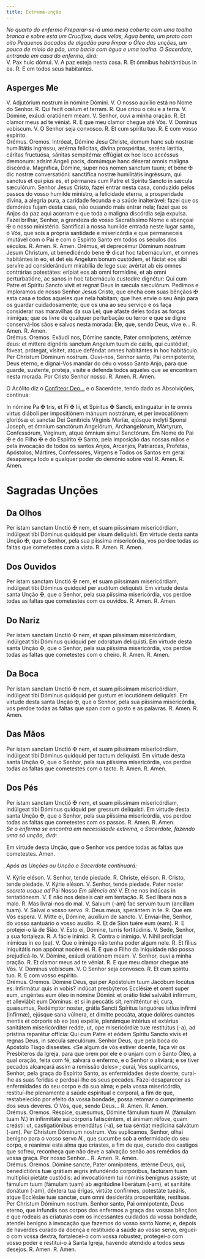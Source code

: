 ```yaml
---
title: Extrema-unção
---
```


<em>
  No quarto do enfermo Preparar-se-á uma mesa coberta com uma toalha branca e
  sobre esta um Crucifixo, duas velas, Água benta, um prato com oito Pequenos
  bocados de algodão para limpar o Óleo das unções, um pouco de miolo de pão,
  uma bacia com água e uma toalha. O Sacerdote, entrando em casa do enfermo,
  dirá:
</em>

<div class="grid grid-cols-2 gap-5">
  <span class="text-justify">V. Pax huic dómui.</span>
  <span class="text-justify">V. A paz esteja nesta casa.</span>
  <span class="text-justify">
    <span class="text-red-500">R.</span> Et ómnibus habitántibus in ea.
  </span>
  <span class="text-justify">
    <span class="text-red-500">R.</span> E em todos seus habitantes.
  </span>
</div>


## Asperges Me

<AspergesMe />

<div class="grid grid-cols-2 gap-5">
  <span class="text-justify">V. Adjutórium nostrum in nómine Dómini.</span>
  <span class="text-justify">V. O nosso auxílio está no Nome do Senhor.</span>
  <span class="text-justify">
    <span class="text-red-500">R.</span> Qui fecit cœlum et terram.
  </span>
  <span class="text-justify">
    <span class="text-red-500">R.</span> Que criou o céu e a terra.
  </span>
  <span class="text-justify">V. Dómine, exáudi oratiónem meam.</span>
  <span class="text-justify">V. Senhor, ouvi a minha oração.</span>
  <span class="text-justify">
    <span class="text-red-500">R.</span> Et clamor meus ad te véniat.
  </span>
  <span class="text-justify">
    <span class="text-red-500">R.</span> E que meu clamor chegue até Vós.
  </span>
  <span class="text-justify">V. Dominus vobíscum.</span>
  <span class="text-justify">V. O Senhor seja convosco.</span>
  <span class="text-justify">
    <span class="text-red-500">R.</span> Et cum spíritu tuo.
  </span>
  <span class="text-justify">
    <span class="text-red-500">R.</span> E com vosso espírito.
  </span>
</div>

<div class="grid grid-cols-2 gap-5">
  <span class="text-red-500 text-center">Orémus.</span>
  <span class="text-red-500 text-center">Oremos.</span>
  <span class="text-justify">
    Intróeat, Dómine Jesu Christe, domum hanc sub nostræ humilitátis ingréssu,
    ætérna felícitas, divína prospéritas, seréna lætítia, cáritas fructuósa,
    sánitas sempitérna: effúgiat ex hoc loco accéssus dæmonum: adsint Angeli
    pacis, domúmque hanc déserat omnis malígna discórdia. Magnífica, Dómine,
    super nos nomen sanctum tuum; et béne
    <span class="text-red-500">&#10016;</span> dic nostræ conversatióni: sanctífica
    nostræ humilitátis ingréssum, qui sanctus et qui pius es, et pérmanes cum Patre
    et Spíritu Sancto in sæcula sæculórum.
  </span>
  <span class="text-justify">
    Senhor Jesus Cristo, fazei entrar nesta casa, conduzido pelos passos do
    vosso humilde ministro, a felicidade eterna, a prosperidade divina, a
    alegria pura, a caridade fecunda e a saúde inalterável; fazei que os
    demónios fujam desta casa, não ousando mais entrar nela; fazei que os Anjos
    da paz aqui acorram e que toda a maligna discórdia seja expulsa. Fazei
    brilhar, Senhor, a grandeza do vosso Sacratíssimo Nome e abençoai
    <span class="text-red-500">&#10016;</span> o nosso ministério. Santificai a nossa
    humilde entrada neste lugar santo, ó Vós, que sois a própria santidade e misericórdia
    e que permaneceis imutável com o Pai e com o Espírito Santo em todos os séculos
    dos séculos.
  </span>
  <span class="text-justify">
    <span class="text-red-500">R.</span> Amen.
  </span>
  <span class="text-justify">
    <span class="text-red-500">R.</span> Amen.
  </span>
  <span class="text-justify">
    Orémus, et deprecémur Dóminum nostrum Jesum Christum, ut benedicéndo bene
    <span class="text-red-500">&#10016;</span> dicat hoc tabernáculum, et omnes habitántes
    in eo, et det eis Angelum bonum custódem, et fáciat eos sibi servíre ad considerándum
    mirabília de lege sua: avértat ab eis omnes contrárias potestátes: erípiat eos
    ab omni formídine, et ab omni perturbatióne, ac sanos in hoc tabernáculo custodíre
    dignétur: Qui cum Patre et Spíritu Sancto vivit et regnat Deus in sæcula sæculórum.
  </span>
  <span class="text-justify">
    Pedimos e imploramos de nosso Senhor Jesus Cristo, que encha com suas
    bênçãos <span class="text-red-500">&#10016;</span> esta casa e todos aqueles
    que nela habitam; que lhes envie o seu Anjo para os guardar cuidadosamente;
    que os una ao seu serviço e os faça considerar nas maravilhas da sua Lei;
    que afaste deles todas as forças inimigas; que os livre de qualquer
    perturbação ou terror e que se digne conservá-los sãos e salvos nesta
    morada: Ele, que, sendo Deus, vive e...
  </span>
  <span class="text-justify">
    <span class="text-red-500">R.</span> Amen.
  </span>
  <span class="text-justify">
    <span class="text-red-500">R.</span> Amen.
  </span>
</div>

<div class="grid grid-cols-2 gap-5">
  <span class="text-red-500 text-center">Orémus.</span>
  <span class="text-red-500 text-center">Oremos.</span>
  <span class="text-justify">
    Exáudi nos, Dómine sancte, Pater omnípotens, ætérnæ deus: et míttere
    dignéris sanctum Angelum tuum de cælis, qui custódiat, fóveat, prótegat,
    vísitet, atque deféndat omnes habitántes in hoc habitáculo. Per Christum
    Dóminum nostrum.
  </span>
  <span class="text-justify">
    Ouvi-nos, Senhor santo, Pai omnipotente, Deus eterno, e dignai-Vos mandar do
    céu o vosso Santo Anjo, para que guarde, sustente, proteja, visite e defenda
    todos aqueles que se encontram nesta morada. Por Cristo Senhor nosso.
  </span>
  <span class="text-justify">
    <span class="text-red-500">R.</span> Amen.
  </span>
  <span class="text-justify">
    <span class="text-red-500">R.</span> Amen.
  </span>
</div>

O Acólito diz o [Confiteor Deo...](/devocionario/oracoes/confesso) e o Sacerdote, tendo dado as Absolvições, continua:

<div class="grid grid-cols-2 gap-5">
  <span class="text-justify">
    In nómine Pa <span class="text-red-500">&#10016;</span> tris, et Fí
    <span class="text-red-500">&#10016;</span> lii, et Spíritus
    <span class="text-red-500">&#10016;</span> Sancti, extinguátur in te omnis
    virtus diáboli per impositiónem mánuum nostrárum, et per invocatiónem
    gloriósæ et sanctæ Dei Genitrícis Vírginis Maríæ, ejúsque ínclyti Sponsi
    Joseph, et ómnium sanctórum Angelórum, Archangelórum, Mártyrum, Confessórum,
    Vírginum, atque ómnium simul Sanctórum.
  </span>
  <span class="text-justify">
    Em Nome do Pai <span class="text-red-500">&#10016;</span> e do Filho
    <span class="text-red-500">&#10016;</span> e do Espírito
    <span class="text-red-500">&#10016;</span> Santo, pela imposição das nossas
    mãos e pela invocação de todos os santos Anjos, Arcanjos, Patriarcas,
    Profetas, Apóstolos, Mártires, Confessores, Virgens e Todos os Santos em
    geral desapareça todo e qualquer poder do demónio sobre vós!
  </span>
  <span class="text-justify">
    <span class="text-red-500">R.</span> Amen.
  </span>
  <span class="text-justify">
    <span class="text-red-500">R.</span> Amen.
  </span>
</div>

# Sagradas Unções

## Da Olhos

<div class="grid grid-cols-2 gap-5">
  <span class="text-justify">
    Per istam sanctam Unctió <span class="text-red-500">&#10016;</span> nem, et
    suam piíssimam misericórdiam, indúlgeat tibi Dóminus quidquid per visum
    deliquísti.
  </span>
  <span class="text-justify">
    Em virtude desta santa Unção <span class="text-red-500">&#10016;</span>, que
    o Senhor, pela sua piíssima misericórdia, vos perdoe todas as faltas que
    cometestes com a vista.
  </span>
  <span class="text-justify">
    <span class="text-red-500">R.</span> Amen.
  </span>
  <span class="text-justify">
    <span class="text-red-500">R.</span> Amen.
  </span>
</div>

## Dos Ouvidos

<div class="grid grid-cols-2 gap-5">
  <span class="text-justify">
    Per istam sanctam Unctió <span class="text-red-500">&#10016;</span> nem, et
    suam piíssimam misericórdiam, indúlgeat tibi Dóminus quidquid per audítum
    deliquísti.
  </span>
  <span class="text-justify">
    Em virtude desta santa Unção <span class="text-red-500">&#10016;</span>, que
    o Senhor, pela sua piíssima misericórdia, vos perdoe todas as faltas que
    cometestes com os ouvidos.
  </span>
  <span class="text-justify">
    <span class="text-red-500">R.</span> Amen.
  </span>
  <span class="text-justify">
    <span class="text-red-500">R.</span> Amen.
  </span>
</div>

## Do Nariz

<div class="grid grid-cols-2 gap-5">
  <span class="text-justify">
    Per istam sanctam Unctió <span class="text-red-500">&#10016;</span> nem, et
    span piíssimam misericórdiam, indúlgeat tibi Dóminus quidquid per odorátum
    deliquísti.
  </span>
  <span class="text-justify">
    Em virtude desta santa Unção <span class="text-red-500">&#10016;</span>, que
    o Senhor, pela sua piíssima misericórdia, vos perdoe todas as faltas que
    cometestes com o cheiro.
  </span>
  <span class="text-justify">
    <span class="text-red-500">R.</span> Amen.
  </span>
  <span class="text-justify">
    <span class="text-red-500">R.</span> Amen.
  </span>
</div>

## Da Boca

<div class="grid grid-cols-2 gap-5">
  <span class="text-justify">
    Per istam sanctam Unctió <span class="text-red-500">&#10016;</span> nem, et
    suam piíssimam misericórdiam, indúlgeat tibi Dóminus quidquid per gustum et
    locutiónem deliquísti.
  </span>
  <span class="text-justify">
    Em virtude desta santa Unção <span class="text-red-500">&#10016;</span>, que
    o Senhor, pela sua piíssima misericórdia, vos perdoe todas as faltas que
    span com o gosto e as palavras.
  </span>
  <span class="text-justify">
    <span class="text-red-500">R.</span> Amen.
  </span>
  <span class="text-justify">
    <span class="text-red-500">R.</span> Amen.
  </span>
</div>

## Das Mãos

<div class="grid grid-cols-2 gap-5">
  <span class="text-justify">
    Per istam sanctam Unctió <span class="text-red-500">&#10016;</span> nem, et
    suam piíssimam misericórdiam, indúlgeat tibi Dóminus quidquid per tactum
    deliquísti.
  </span>
  <span class="text-justify">
    Em virtude desta santa Unção <span class="text-red-500">&#10016;</span>, que
    o Senhor, pela sua piíssima misericórdia, vos perdoe todas as faltas que
    cometestes com o tacto.
  </span>
  <span class="text-justify">
    <span class="text-red-500">R.</span> Amen.
  </span>
  <span class="text-justify">
    <span class="text-red-500">R.</span> Amen.
  </span>
</div>

## Dos Pés

<div class="grid grid-cols-2 gap-5">
  <span class="text-justify">
    Per istam sanctam Unctió <span class="text-red-500">&#10016;</span> nem, et
    suam piíssimam misericórdiam, indúlgeat tibi Dóminus quidquid per gressum
    deliquísti.
  </span>
  <span class="text-justify">
    Em virtude desta santa Unção <span class="text-red-500">&#10016;</span>, que
    o Senhor, pela sua piíssima misericórdia, vos perdoe todas as faltas que
    cometestes com os passos.
  </span>
  <span class="text-justify">
    <span class="text-red-500">R.</span> Amen.
  </span>
  <span class="text-justify">
    <span class="text-red-500">R.</span> Amen.
  </span>
</div>

<em>
  Se o enfermo se encontra em necessidade extrema, o Sacerdote, fazendo uma só
  unção, dirá:
</em>

Em virtude desta Unção, que o Senhor vos perdoe todas as faltas que
cometestes. Amen.

<em>Após as Unções ou Unção o Sacerdote continuará:</em>

<div class="grid grid-cols-2 gap-5">
  <span class="text-justify">V. Kýrie eléson.</span>
  <span class="text-justify">V. Senhor, tende piedade.</span>
  <span class="text-justify">
    <span class="text-red-500">R.</span> Christe, eléison.
  </span>
  <span class="text-justify">
    <span class="text-red-500">R.</span> Cristo, tende piedade.
  </span>
  <span class="text-justify">V. Kýrie eléson.</span>
  <span class="text-justify">V. Senhor, tende piedade.</span>
  <span class="text-justify">
    Pater noster <em>secreto usque ad</em>
  </span>
  <span class="text-justify">
    Pai Nosso <em>Em silêncio até</em>
  </span>
  <span class="text-justify">V. Et ne nos indúcas in tentatiónesm.</span>
  <span class="text-justify">V. E não nos deixeis cair em tentação.</span>
  <span class="text-justify">
    <span class="text-red-500">R.</span> Sed líbera nos a malo.
  </span>
  <span class="text-justify">
    <span class="text-red-500">R.</span> Mas livrai-nos do mal.
  </span>
  <span class="text-justify">
    V. Salvum (-am) fac servum tuum (ancíllam tuam).
  </span>
  <span class="text-justify">V. Salvai o vosso servo.</span>
  <span class="text-justify">
    <span class="text-red-500">R.</span> Deus meus, sperántem in te.
  </span>
  <span class="text-justify">
    <span class="text-red-500">R.</span> Que em Vós espera.
  </span>
  <span class="text-justify">V. Mitte ei, Dómine, auxílium de sancto.</span>
  <span class="text-justify">
    V. Enviai-lhe, Senhor, do vosso santuário o vosso auxílio.
  </span>
  <span class="text-justify">
    <span class="text-red-500">R.</span> Et de Sion tuére eum (eam).
  </span>
  <span class="text-justify">
    <span class="text-red-500">R.</span> E protejei-o lá de Sião.
  </span>
  <span class="text-justify">V. Esto ei, Dómine, turris fortitúdinis.</span>
  <span class="text-justify">V. Sede, Senhor, a sua fortaleza.</span>
  <span class="text-justify">
    <span class="text-red-500">R.</span> A fácie inimíci.
  </span>
  <span class="text-justify">
    <span class="text-red-500">R.</span> Contra o inimigo.
  </span>
  <span class="text-justify">V. Nihil profíciat inimícus in eo (ea).</span>
  <span class="text-justify">V. Que o inimigo não tenha poder algum nele.</span>
  <span class="text-justify">
    <span class="text-red-500">R.</span> Et fílius iniquitátis non appónat
    nocére ei.
  </span>
  <span class="text-justify">
    <span class="text-red-500">R.</span> E que o Filho da iniquidade não possa
    prejudicá-lo.
  </span>
  <span class="text-justify">V. Dómine, exáudi oratiónem meam.</span>
  <span class="text-justify">V. Senhor, ouvi a minha oração.</span>
  <span class="text-justify">
    <span class="text-red-500">R.</span> Et clamor meus ad te véniat.
  </span>
  <span class="text-justify">
    <span class="text-red-500">R.</span> E que meu clamor chegue até Vós.
  </span>
  <span class="text-justify">V. Dominus vobíscum.</span>
  <span class="text-justify">V. O Senhor seja convosco.</span>
  <span class="text-justify">
    <span class="text-red-500">R.</span> Et cum spíritu tuo.
  </span>
  <span class="text-justify">
    <span class="text-red-500">R.</span> E com vosso espírito.
  </span>
</div>

<div class="grid grid-cols-2 gap-5">
  <span class="text-red-500 text-center">Orémus.</span>
  <span class="text-red-500 text-center">Oremos.</span>
  <span class="text-justify">
    Dómine Deus, qui per Apóstolum tuum Jacóbum locútus es: Infirmátur quis in
    vobis? indúcat presbýteros Ecclésiæ et orent super eum, ungéntes eum óleo in
    nómine Dómini: et orátio fídei salvábit infírmum, et alleviábit eum Dóminus:
    et si in peccátis sit, remitténtur ei; cura, quæsumus, Redémptor noster,
    grátia Sancti Spíritus languóres istíus infírmi (infírmæ), ejúsque sana
    vúlnera, et dimítte peccáta, atque dolóres cunctos mentis et córporis ab eo
    (ea) expélle, plenámque intérius et extérius sanitátem misericórditer redde,
    ut, ope misericórdiæ tuæ restitútus (-a), ad prístina reparétur offícia: Qui
    cum Patre et eódem Spíritu Sancto vivis et regnas Deus, in sæcula sæculórum.
  </span>
  <span class="text-justify">
    Senhor Deus, que pela boca do Apóstolo Tiago dissestes. «Se algum de vós
    estiver doente, faça vir os Presbíteros da Igreja, para que orem por ele e o
    unjam com o Santo Óleo, a qual oração, feita com fé, salvará o enfermo, e o
    Senhor o aliviará; e se tiver pecados alcançará assim a remissão deles» ;
    curai, Vos suplicamos, Senhor, pela graça do Espírito Santo, as enfermidades
    deste doente; curai-lhe as suas feridas e perdoai-lhe os seus pecados. Fazei
    desaparecer as enfermidades do seu corpo e da sua alma; e pela vossa
    misericórdia, restituí-lhe plenamente a saúde espiritual e corporal, a fim
    de que, restabelecido por efeito da vossa bondade, possa retomar o
    cumprimento dos seus deveres. Ó Vós, que, sendo Deus...
  </span>
  <span class="text-justify">
    <span class="text-red-500">R.</span> Amen.
  </span>
  <span class="text-justify">
    <span class="text-red-500">R.</span> Amen.
  </span>
</div>

<div class="grid grid-cols-2 gap-5">
  <span class="text-red-500 text-center">Orémus.</span>
  <span class="text-red-500 text-center">Oremos.</span>
  <span class="text-justify">
    Réspice, quæsumus, Dómine fámulum tuum <em>N. </em>(fámulam tuam
    <em>N.</em>) in infirmitáte sui córporis fatiscéntem, et ánimam réfove, quam
    creásti: ut, castigatiónibus emendátus (-a), se tua séntiat medicína salvátum
    (-am). Per Christum Dóminum nostrum.
  </span>
  <span class="text-justify">
    Vos suplicamos, Senhor, olhai benigno para o vosso servo <em>N.</em>, que
    sucumbe sob a enfermidade do seu corpo, e reanimai esta alma que criastes, a
    fim de que, curado dos castigos que sofreu, reconheça que não deve a
    salvação senão aos remédios da vossa graça. Por nosso Senhor...
  </span>
  <span class="text-justify">
    <span class="text-red-500">R.</span> Amen.
  </span>
  <span class="text-justify">
    <span class="text-red-500">R.</span> Amen.
  </span>
</div>

<div class="grid grid-cols-2 gap-5">
  <span class="text-red-500 text-center">Orémus.</span>
  <span class="text-red-500 text-center">Oremos.</span>
  <span class="text-justify">
    Dómine sancte, Pater omnípotens, ætérne Deus, qui, benedictiónis tuæ grátiam
    ægris infundéndo corpóribus, factúram tuam multíplici pietáte custódis: ad
    invocatiónem tui nóminis benígnus assíste; ut fámulum tuum (fámulam tuam) ab
    ægritúdine liberátum (-am), et sanitáte donátum (-am), déxtera tua érigas,
    virtúte confírmes, potestáte tueáris, atque Ecclésiæ tuæ sanctæ, cum omni
    desideráta prosperitáte, restítuas. Per Christum Dóminum nostrum.
  </span>
  <span class="text-justify">
    Senhor santo, Pai omnipotente, Deus eterno, que infundis nos corpos dos
    enfermos a graça das vossas bênçãos e que rodeais as criaturas com os
    incessantes cuidados da vossa bondade, atendei benigno à invocação que
    fazemos do vosso santo Nome; e, depois de haverdes curado da doença e
    restituído a saúde ao vosso servo, erguei-o com vossa dextra, fortalecei-o
    com vossa robustez, protegei-o com vosso poder e restituí-o à Santa Igreja,
    havendo atendido a todos seus desejos.
  </span>
  <span class="text-justify">
    <span class="text-red-500">R.</span> Amen.
  </span>
  <span class="text-justify">
    <span class="text-red-500">R.</span> Amen.
  </span>
</div>

